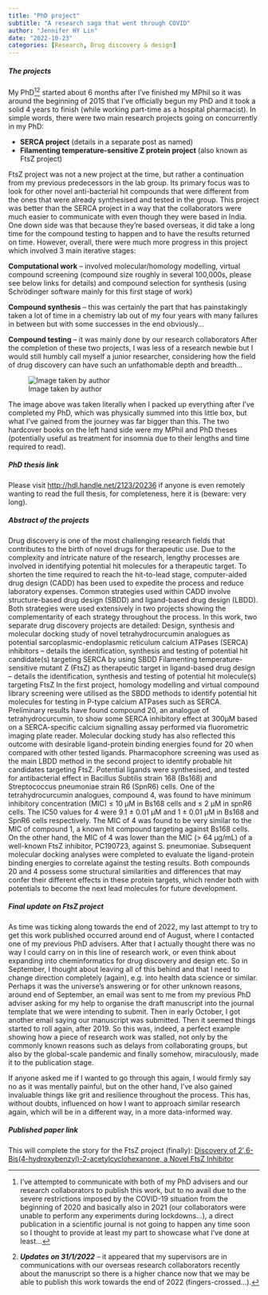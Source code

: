 ```yaml
---
title: "PhD project"
subtitle: "A research saga that went through COVID"
author: "Jennifer HY Lin"
date: "2022-10-23"
categories: [Research, Drug discovery & design]
---
```


##### **The projects**

My PhD[^1][^2] started about 6 months after I've finished my MPhil so it was around the beginning of 2015 that I've officially begun my PhD and it took a solid 4 years to finish (while working part-time as a hospital pharmacist). In simple words, there were two main research projects going on concurrently in my PhD:

[^1]: I've attempted to communicate with both of my PhD advisers and our research collaborators to publish this work, but to no avail due to the severe restrictions imposed by the COVID-19 situation from the beginning of 2020 and basically also in 2021 (our collaborators were unable to perform any experiments during lockdowns...), a direct publication in a scientific journal is not going to happen any time soon so I thought to provide at least my part to showcase what I've done at least...

[^2]: ***Updates on 31/1/2022*** -- it appeared that my supervisors are in communications with our overseas research collaborators recently about the manuscript so there is a higher chance now that we may be able to publish this work towards the end of 2022 (fingers-crossed...).

-   **SERCA project** (details in a separate post as named)
-   **Filamenting temperature-sensitive Z protein project** (also known as FtsZ project)

FtsZ project was not a new project at the time, but rather a continuation from my previous predecessors in the lab group. Its primary focus was to look for other novel anti-bacterial hit compounds that were different from the ones that were already synthesised and tested in the group. This project was better than the SERCA project in a way that the collaborators were much easier to communicate with even though they were based in India. One down side was that because they're based overseas, it did take a long time for the compound testing to happen and to have the results returned on time. However, overall, there were much more progress in this project which involved 3 main iterative stages:

**Computational work** -- involved molecular/homology modelling, virtual compound screening (compound size roughly in several 100,000s, please see below links for details) and compound selection for synthesis (using Schrödinger software mainly for this first stage of work)

**Compound synthesis** -- this was certainly the part that has painstakingly taken a lot of time in a chemistry lab out of my four years with many failures in between but with some successes in the end obviously...

**Compound testing** -- it was mainly done by our research collaborators After the completion of these two projects, I was less of a research newbie but I would still humbly call myself a junior researcher, considering how the field of drug discovery can have such an unfathomable depth and breadth...

![Image taken by author](End%20of%20PhD.jpg)

The image above was taken literally when I packed up everything after I've completed my PhD, which was physically summed into this little box, but what I've gained from the journey was far bigger than this. The two hardcover books on the left hand side were my MPhil and PhD theses (potentially useful as treatment for insomnia due to their lengths and time required to read).

##### **PhD thesis link**

Please visit <http://hdl.handle.net/2123/20236> if anyone is even remotely wanting to read the full thesis, for completeness, here it is (beware: very long).

##### **Abstract of the projects**

Drug discovery is one of the most challenging research fields that contributes to the birth of novel drugs for therapeutic use. Due to the complexity and intricate nature of the research, lengthy processes are involved in identifying potential hit molecules for a therapeutic target. To shorten the time required to reach the hit-to-lead stage, computer-aided drug design (CADD) has been used to expedite the process and reduce laboratory expenses. Common strategies used within CADD involve structure-based drug design (SBDD) and ligand-based drug design (LBDD). Both strategies were used extensively in two projects showing the complementarity of each strategy throughout the process. In this work, two separate drug discovery projects are detailed: Design, synthesis and molecular docking study of novel tetrahydrocurcumin analogues as potential sarcoplasmic-endoplasmic reticulum calcium ATPases (SERCA) inhibitors -- details the identification, synthesis and testing of potential hit candidate(s) targeting SERCA by using SBDD Filamenting temperature-sensitive mutant Z (FtsZ) as therapeutic target in ligand-based drug design -- details the identification, synthesis and testing of potential hit molecule(s) targeting FtsZ In the first project, homology modelling and virtual compound library screening were utilised as the SBDD methods to identify potential hit molecules for testing in P-type calcium ATPases such as SERCA. Preliminary results have found compound 20, an analogue of tetrahydrocurcumin, to show some SERCA inhibitory effect at 300µM based on a SERCA-specific calcium signalling assay performed via fluorometric imaging plate reader. Molecular docking study has also reflected this outcome with desirable ligand-protein binding energies found for 20 when compared with other tested ligands. Pharmacophore screening was used as the main LBDD method in the second project to identify probable hit candidates targeting FtsZ. Potential ligands were synthesised, and tested for antibacterial effect in Bacillus Subtilis strain 168 (Bs168) and Streptococcus pneumoniae strain R6 (SpnR6) cells. One of the tetrahydrocurcumin analogues, compound 4, was found to have minimum inhibitory concentration (MIC) ≤ 10 µM in Bs168 cells and ≤ 2 µM in spnR6 cells. The IC50 values for 4 were 9.1 ± 0.01 µM and 1 ± 0.01 µM in Bs168 and SpnR6 cells respectively. The MIC of 4 was found to be very similar to the MIC of compound 1, a known hit compound targeting against Bs168 cells. On the other hand, the MIC of 4 was lower than the MIC (\> 64 µg/mL) of a well-known FtsZ inhibitor, PC190723, against S. pneumoniae. Subsequent molecular docking analyses were completed to evaluate the ligand-protein binding energies to correlate against the testing results. Both compounds 20 and 4 possess some structural similarities and differences that may confer their different effects in these protein targets, which render both with potentials to become the next lead molecules for future development.

##### **Final update on FtsZ project**

As time was ticking along towards the end of 2022, my last attempt to try to get this work published occurred around end of August, where I contacted one of my previous PhD advisers. After that I actually thought there was no way I could carry on in this line of research work, or even think about expanding into cheminformatics for drug discovery and design etc. So in September, I thought about leaving all of this behind and that I need to change direction completely (again), e.g. into health data science or similar. Perhaps it was the universe's answering or for other unknown reasons, around end of September, an email was sent to me from my previous PhD adviser asking for my help to organise the draft manuscript into the journal template that we were intending to submit. Then in early October, I got another email saying our manuscript was submitted. Then it seemed things started to roll again, after 2019. So this was, indeed, a perfect example showing how a piece of research work was stalled, not only by the commonly known reasons such as delays from collaborating groups, but also by the global-scale pandemic and finally somehow, miraculously, made it to the publication stage.

If anyone asked me if I wanted to go through this again, I would firmly say no as it was mentally painful, but on the other hand, I've also gained invaluable things like grit and resilience throughout the process. This has, without doubts, influenced on how I want to approach similar research again, which will be in a different way, in a more data-informed way.

##### **Published paper link**

This will complete the story for the FtsZ project (finally): [Discovery of 2′,6-Bis(4-hydroxybenzyl)-2-acetylcyclohexanone, a Novel FtsZ Inhibitor](https://www.mdpi.com/1420-3049/27/20/6993/htm)
